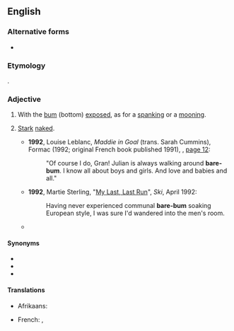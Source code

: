 {{also|barebum}}
==English==

===Alternative forms===
* {{l|en|barebum}}

===Etymology===
{{compound|en|bare|bum}}.

===Adjective===
{{en-adj|-}}

# {{lb|en|literally}} With the [[bum]] (bottom) [[exposed]], as for a [[spanking]] or a [[mooning]].
# {{lb|en|by extension}} [[stark|Stark]] [[naked]].
#* '''1992''', Louise Leblanc, ''Maddie in Goal'' (trans. Sarah Cummins), Formac (1992; original French book published 1991), {{ISBN|0887802028}}, [http://books.google.com/books?id=KGvePN7CaesC&pg=PA12 page 12]:
#*: "Of course I do, Gran! Julian is always walking around '''bare-bum'''. I know all about boys and girls. And love and babies and all."
#* '''1992''', Martie Sterling, "[http://books.google.com/books?id=akLBQQoiPnQC&pg=PA84&dq=%22bare-bum My Last, Last Run]", ''Ski'', April 1992:
#*: Having never experienced communal '''bare-bum''' soaking European style, I was sure I'd wandered into the men's room.
#* {{quote-text|year=2009|author=John B. Duffield|title=A Cry for Help|page=21|isbn=9780578028231|url=http://books.google.com/books?id=v3NvAEmGFLMC&pg=PA21|passage=We discovered trout and bears and foxes. And bees{{SIC}} nests! Not to mention how to swim '''bare-bum''' down rocky falls.}}

====Synonyms====
* {{l|en|bare-arse}}
* {{l|en|bareass}}
* {{l|en|bare-butt}}

====Translations====
{{trans-top|with the bum exposed}}
* Afrikaans: {{t|af|kaalgat}}
{{trans-mid}}
* French: {{t|fr|cul-nu}}, {{t|fr|nu-le-cul}}
{{trans-bottom}}